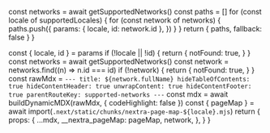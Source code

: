 

  const networks = await getSupportedNetworks()
  const paths = []
  for (const locale of supportedLocales) {
    for (const network of networks) {
      paths.push({
        params: { locale, id: network.id },
      })
    }
  }
  return { paths, fallback: false }
}

  const { locale, id } = params
  if (!locale || !id) {
    return {
      notFound: true,
    }
  }
  const networks = await getSupportedNetworks()
  const network = networks.find((n) => n.id === id)
  if (!network) {
    return {
      notFound: true,
    }
  }
  const rawMdx = `---
title: ${network.fullName}
hideTableOfContents: true
hideContentHeader: true
unwrapContent: true
hideContentFooter: true
parentRouteKey: supported-networks
---`
  const mdx = await buildDynamicMDX(rawMdx, { codeHighlight: false })
  const { pageMap } = await import(`.next/static/chunks/nextra-page-map-${locale}.mjs`)
  return {
    props: {
      ...mdx,
      __nextra_pageMap: pageMap,
      network,
    },
  }
}

<NetworkDetailsPage network={props.network} />
